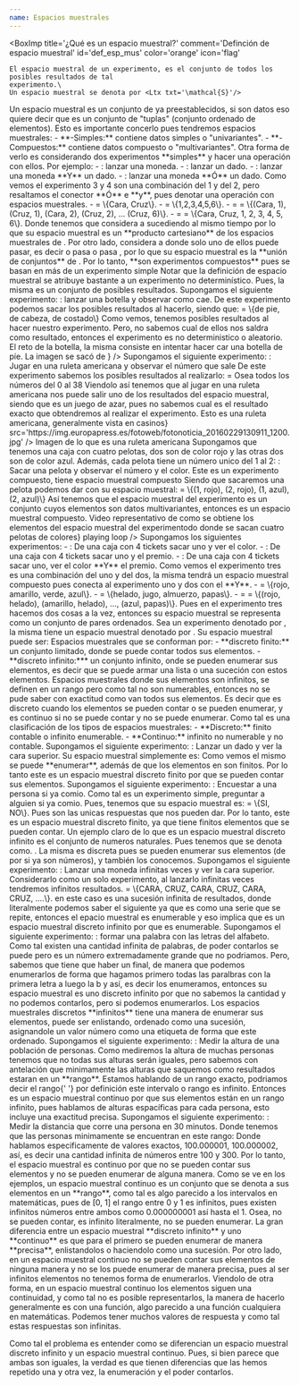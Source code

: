 ```yaml
---
name: Espacios muestrales
---
```


<BoxImp
  title='¿Qué es un espacio muestral?'
  comment='Definción de espacio muestral'
  id='def_esp_mus'
  color='orange'
  icon='flag'
>
    El espacio muestral de un experimento, es el conjunto de todos los posibles resultados de tal
    experimento.\
    Un espacio muestral se denota por <Ltx txt='\mathcal{S}'/>
</BoxImp>
<BComment type='warn'>
    Un espacio muestral es un conjunto de <Lnk url='/themes/Estadistica/Probabilidad/ConceptosGenerales#def_dat' txt='datos'/>
    ya preestablecidos, si son datos eso quiere decir que es un conjunto de "tuplas" (conjunto ordenado de elementos). Esto
    es importante concerlo pues tendremos espacios muestrales:
    - **-Simples:** contiene datos simples o "univariantes".
    - **-Compuestos:** contiene datos compuesto o "multivariantes".
</BComment>
<BComment type='note'>
  Otra forma de verlo es considerando dos experimentos **simples** y hacer una operación con ellos.
  Por ejemplo:
  <Balph>
    - <Ltx txt='\mathcal{E_1}'/> : lanzar una moneda.
    - <Ltx txt='\mathcal{E_2}'/> : lanzar un dado.
    - <Ltx txt='\mathcal{E_3}'/> : lanzar una moneda **Y** un dado.
    - <Ltx txt='\mathcal{E_4}'/> : lanzar una moneda **Ó** un dado.
  </Balph>
  Como vemos el experimento 3 y 4 son una combinación del 1 y del 2, pero resaltamos el conector
  **Ó** e **y**, pues denotar una operación con espacios muestrales.
  <Balph>
    - <Ltx txt='\mathcal{S_1}'/> = \{Cara, Cruz\}.
    - <Ltx txt='\mathcal{S_2}'/> = \{1,2,3,4,5,6\}.
    - <Ltx txt='\mathcal{S_3}'/> = <Ltx txt='S_2 \times S_4'/> = \{(Cara, 1), (Cruz, 1), (Cara, 2), (Cruz, 2), ... (Cruz, 6)\}.
    - <Ltx txt='\mathcal{S_4}'/> = <Ltx txt='S_2 \cup S_3'/> = \{Cara, Cruz, 1, 2, 3, 4, 5, 6\}.

  </Balph>
  Donde tenemos que <Ltx txt='\mathcal{E_3}'/> considera a <Ltx txt='\mathcal{E_1,E_2}'/> sucediendo al mismo tiempo
  por lo que su espacio muestral es un **producto cartesiano** de los espacios muestrales de <Ltx txt='\mathcal{E_1,E_2}'/>.
  Por otro lado, <Ltx txt='\mathcal{E_3}'/> considera a <Ltx txt='\mathcal{E_1,E_2}'/> donde solo uno de ellos
  puede pasar, es decir o pasa <Ltx txt='\mathcal{E_1}'/> o pasa <Ltx txt='\mathcal{E_2}'/>, por lo que su espacio
  muestral es la **unión de conjuntos** de <Ltx txt='\mathcal{E_1,E_2}'/>. Por lo tanto, <Ltx txt='\mathcal{E_3,E_4}'/>
  **son experimentos compuestos** pues se basan en más de un experimento simple
</BComment>
<BComment type='note'>
  Notar que la definición de espacio muestral se atribuye bastante a un experimento
  no determinístico. Pues, la misma es un conjunto de posibles resultados.
</BComment>
<BoxChord className='mt-2' title='Ejemplo de espacio muestral 1' color='blue'>
  Supongamos el siguiente experimento:
  <Balph>
    <Ltx txt='\mathcal{E_1}'/> : lanzar una botella y observar como cae.
  </Balph>
  De este experimento podemos sacar los posibles resultados al hacerlo, siendo que:
  <Balph>
    <Ltx txt='\mathcal{S_1}'/> = \{de pie, de cabeza, de costado\}
  </Balph>
  Como vemos, tenemos posibles resultados al hacer nuestro experimento. Pero, no sabemos
  cual de ellos nos saldra como resultado, entonces el experimento es no deterministico
  o aleatorio.
  <ImgAbs
    src='http://media4.giphy.com/media/l46CBrjRXMDlQyUIE/giphy.gif'
    title='Botella challenge, un ejemplo claro'
    content={<>El reto de la botella, la misma consiste en intentar hacer car una botella de píe. La imagen se sacó de <Lnk url='https://www.20minutos.es/noticia/2852001/0/reto-botella-fenomeno-limites-viral/' content='esta página'/></>}
  />
</BoxChord>
<BoxChord title='Ejemplo de espacio muestral 2' color='blue'>
  Supongamos el siguiente experimento:
  <Balph>
    <Ltx txt='\mathcal{E_2}'/> : Jugar en una ruleta americana y observar el número que sale
  </Balph>
  De este experimento sabemos los posibles resultados al realizarlo:
  <Balph>
    <Ltx txt='\mathcal{S_2}'/> = <Ltx txt='\{x:0\leq x \leq 38\}'/>
    <LComment>Osea todos los números del 0 al 38</LComment>
  </Balph>
  Viendolo así tenemos que al jugar en una ruleta americana nos puede salir uno de los resultados
  del espacio muestral, siendo que es un juego de azar, pues no sabemos cual es el resultado exacto
  que obtendremos al realizar el experimento.
  <ImgAbs
    title='Ruleta americana'
    content={<>Esto es una ruleta americana, generalmente vista en casinos</>}
    src='https://img.europapress.es/fotoweb/fotonoticia_20160229130911_1200.jpg'
  />
  <LComment>Imagen de lo que es una ruleta americana</LComment>
</BoxChord>
<BoxChord title='Ejemplo de espacio muestral 3' color='yellow'>
  Supongamos que tenemos una caja con cuatro pelotas, dos son de color rojo y las otras dos son de color
  azul. Además, cada pelota tiene un número unico del 1 al 2:
  <Balph>
    <Ltx txt='\mathcal{E_3}'/> : Sacar una pelota y observar el número y el color.
    <LComment>Este es un experimento compuesto, tiene espacio muestral compuesto</LComment>
  </Balph>
  Siendo que sacaremos una pelota podemos dar con su espacio muestral:
  <Balph>
    <Ltx txt='\mathcal{S_3}'/> = \{(1, rojo), (2, rojo), (1, azul), (2, azul)\}
  </Balph>
  Así tenemos que el espacio muestral del experimento <Ltx txt='\mathcal{E_3}'/> es un conjunto
  cuyos elementos son datos multivariantes, entonces es un espacio muestral compuesto.
  <VidAbs
    url='/themes/Estadistica/Probabilidad/1_ex1.mp4'
    title='Representación del experimento'
    content={<>Video representativo de como se obtiene los elementos del espacio muestral del experimentodo donde se sacan cuatro pelotas de colores</>}
    playing
    loop
  />
</BoxChord>
<BoxChord title='Ejemplo de espacio muestral 4' color='green'>
  Supongamos los siguientes experimentos:
  <Balph>
    - <Ltx txt='\mathcal{E_1}'/> : De una caja con 4 tickets sacar uno y ver el color.
    - <Ltx txt='\mathcal{E_2}'/> : De una caja con 4 tickets sacar uno y el premio.
    - <Ltx txt='\mathcal{E_3}'/> : De una caja con 4 tickets sacar uno, ver el color **Y** el premio.

  </Balph>
  Como vemos el experimento tres es una combinación del uno y del dos, la misma tendrá un espacio muestral
  compuesto pues conecta al experimento uno y dos con el **Y**.
  <Balph>
    - <Ltx txt='\mathcal{S_1}'/> = \{rojo, amarillo, verde, azul\}.
    - <Ltx txt='\mathcal{S_2}'/> = \{helado, jugo, almuerzo, papas\}.
    - <Ltx txt='\mathcal{S_3}'/> = <Ltx txt='\mathcal{S_1 \times S_2}'/> = \{(rojo, helado), (amarillo, helado), ..., (azul, papas)\}.

  </Balph>
  Pues en el experimento tres hacemos dos cosas a la vez, entonces su espacio muestral se representa como un conjunto de
  pares ordenados.
</BoxChord>
<BoxImp
  title='Tipos de espacios muestrales'
  id='tip_mues'
  color='green'
  icon='at'
>
  Sea un experimento denotado por <Ltx txt='\mathcal{E}'/>, la misma tiene un espacio muestral
  denotado por <Ltx txt='\mathcal{S}'/>. Su espacio muestral puede ser:
  <BoxSimp title='Discretos' className='text-base-content'>
    Espacios muestrales que se conforman por:
    - **discreto finito:** un conjunto limitado, donde se puede contar todos sus elementos.
    - **discreto infinito:*** un conjunto infinito, onde se pueden enumerar sus elementos, es decir que se puede armar una lista o una suceción con estos elementos.
  </BoxSimp>
  <BoxSimp title='Continuos' className='text-base-content'>
    Espacios muestrales donde sus elementos son infinitos, se definen en un rango pero como tal
    no son numerables, entonces no se pude saber con exactitud como van todos sus elementos.
  </BoxSimp>
  Es decir que es discreto cuando los elementos se pueden contar o se pueden enumerar, y es continuo si
  no se puede contar y no se puede enumerar.
</BoxImp>
<BComment type='note'>
  Como tal es una clasificación de los tipos de espacios muestrales:
  - **Discreto:** finito contable o infinito enumerable.
  - **Continuo:** infinito no numerable y no contable.
</BComment>
<BoxChord title='Ejemplo de espacio muestral discreto 1'>
  Supongamos el siguiente experimento:
  <Balph>
    <Ltx txt='\mathcal{E}'/>: Lanzar un dado y ver la cara superior.
  </Balph>
  Su espacio muestral simplemente es:
  <Balph>
    <Ltx txt='\mathcal{S}=\{1,2,3,4,5,6\}'/>
  </Balph>
  Como vemos el mismo se puede **enumerar**, además de que los elementos en
  <Ltx txt='\mathcal{S}'/> son finitos. Por lo tanto este es un espacio
  muestral discreto finito por que se pueden contar sus elementos.
</BoxChord>
<BoxChord title='Ejemplo de espacio muestral discreto 2'>
  Supongamos el siguiente experimento:
  <Balph>
    <Ltx txt='\mathcal{E}'/>: Encuestar a una persona si ya comio.
  </Balph>
  Como tal es un experimento simple, preguntar a alguien si ya comio. Pues, tenemos que
  su espacio muestral es:
  <Balph>
    <Ltx txt='\mathcal{S}'/>= \{SI, NO\}.
  </Balph>
  Pues son las unicas respuestas que nos pueden dar. Por lo tanto, este es un espacio
  muestral discreto finito, ya que tiene finitos elementos que se pueden contar.
</BoxChord>
<BoxChord title='Ejemplo de espacio muestral discreto 3'>
  Un ejemplo claro de lo que es un espacio muestral discreto infinito es
  el conjunto de numeros naturales. Pues tenemos que se denota como.
  <Balph>
    <Ltx txt='\mathcal{S}=\{1,2,3,4...\infty\}'/>.
  </Balph>
  La misma es discreta pues se pueden enumerar sus elementos (de por si ya son números), y
  también los conocemos.
</BoxChord>
<BoxChord title='Ejemplo de espacio muestral discreto 4'>
  Supongamos el siguiente experimento:
  <Balph>
    <Ltx txt='\mathcal{E}'/>: Lanzar una moneda infinitas veces y ver la cara superior.
  </Balph>
  Considerarlo como un solo experimento, al lanzarlo infinitas veces tendremos infinitos
  resultados.
  <Balph>
    <Ltx txt='\mathcal{S}'/>= \{CARA, CRUZ, CARA, CRUZ, CARA, CRUZ, ....\}.
  </Balph>
  en este caso es una sucesión infinita de resultados, donde literalmente podemos saber el siguiente ya que
  es como una serie que se repite, entonces el epacio muestral es enumerable y eso implica que es un
  espacio muestral discreto infinito por que es enumerable.
</BoxChord>
<BoxChord title='Ejemplo de espacio muestral discreto 5'>
  Supongamos el siguiente experimento:
  <Balph>
    <Ltx txt='\mathcal{E}'/>: formar una palabra con las letras del alfabeto.
  </Balph>
  Como tal existen una cantidad infinita de palabras, de poder contarlos se puede pero
  es un número extremadamente grande que no podriamos. Pero, sabemos que tiene que haber un final,
  de manera que podemos enumerarlos de forma que hagamos primero todas las paralbras con la primera
  letra a luego la b y así, es decir los enumeramos, entonces su espacio muestral es uno discreto infinito
  por que no sabemos la cantidad y no podemos contarlos, pero si podemos enumerarlos.
</BoxChord>
<BComment type='warn'>
  Los espacios muestrales discretos **infinitos** tiene una manera de enumerar sus elementos, puede ser enlistando,
  ordenado como una sucesión, asignandole un valor número como una etiqueta de forma que este ordenado.
</BComment>

<BoxChord title="Ejemplo de espacio muestral continuo 1">
  Supongamos el siguiente experimento:
  <Balph>
    <Ltx txt="\mathcal{E}" />: Medir la altura de una población de personas.
  </Balph>
  Como mediremos la altura de muchas personas tenemos que no todas sus alturas
  serán iguales, pero sabemos con antelación que minimamente las alturas que
  saquemos como resultados estaran en un **rango**.
  <Balph>
    <Ltx txt="\mathcal{S}= \{h:1.50[m]\leq h \leq 2[m]\}" />
  </Balph>
  Estamos hablando de un rango exacto, podriamos decir el rango{' '}
  <Ltx txt="[1.50, 2.00]\in\mathbb{R}" />
  por definición este intervalo o rango es infinito. Entonces es un espacio muestral
  continuo por que sus elementos están en un rango infinito, pues hablamos de alturas
  espacíficas para cada persona, esto incluye una exactitud precisa.
</BoxChord>
<BoxChord title="Ejemplo de espacio muestral continuo 2">
  Supongamos el siguiente experimento:
  <Balph>
    <Ltx txt="\mathcal{E_3}" />: Medir la distancia que corre una persona en 30
    minutos.
  </Balph>
  Donde tenemos que las personas minimamente se encuentran en este rango:
  <Balph>
    <Ltx txt="\mathcal{S}= \{x:100[m]\leq h \leq 3000[m]\}" />
  </Balph>
  Donde hablamos especificamente de valores exactos, 100.000001, 100.000002,
  así, es decir una cantidad infinita de números entre 100 y 300. Por lo tanto,
  el espacio muestral es continuo por que no se pueden contar sus elementos y no
  se pueden enumerar de alguna manera.
</BoxChord>
<BComment type="warn">
  Como se ve en los ejemplos, un espacio muestral continuo es un conjunto que se
  denota a sus elementos en un **rango**, como tal es algo parecido a los
  intervalos en matemáticas, pues de [0, 1] el rango entre 0 y 1 es infinitos,
  pues existen infinitos números entre ambos como 0.000000001 así hasta el 1.
  Osea, no se pueden contar, es infinito literalmente, no se pueden enumerar.
</BComment>
<BComment type="alert">
  La gran diferencia entre un espacio muestral **discreto infinito** y uno
  **continuo** es que para el primero se pueden enumerar de manera **precisa**,
  enlistandolos o haciendolo como una sucesión. Por otro lado, en un espacio
  muestral continuo no se pueden contar sus elementos de ninguna manera y no se
  los puede enumerar de manera precisa, pues al ser infinitos elementos no
  tenemos forma de enumerarlos.
</BComment>
<BComment type="note">
  Viendolo de otra forma, en un espacio muestral continuo los elementos siguen
  una continuidad, y como tal no es posible representarlos, la manera de hacerlo
  generalmente es con una función, algo parecido a una función cualquiera en
  matemáticas. Podemos tener muchos valores de respuesta y como tal estas
  respuestas son infinitas.
</BComment>

Como tal el problema es entender como se diferencian un espacio muestral discreto infinito y un espacio
muestral continuo. Pues, si bien parece que ambas son iguales, la verdad es que tienen diferencias
que las hemos repetido una y otra vez, la enumeración y el poder contarlos.
